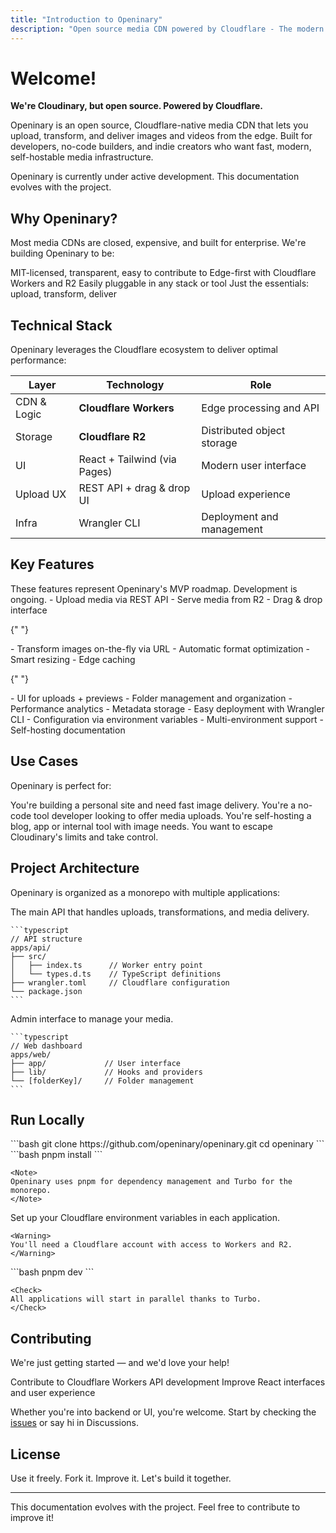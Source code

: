```yaml
---
title: "Introduction to Openinary"
description: "Open source media CDN powered by Cloudflare - The modern alternative to Cloudinary"
---
```


# Welcome!

**We're Cloudinary, but open source. Powered by Cloudflare.**

Openinary is an open source, Cloudflare-native media CDN that lets you upload, transform, and deliver images and videos from the edge. Built for developers, no-code builders, and indie creators who want fast, modern, self-hostable media infrastructure.

<Info>
  Openinary is currently under active development. This documentation evolves
  with the project.
</Info>

## Why Openinary?

Most media CDNs are closed, expensive, and built for enterprise. We're building Openinary to be:

<CardGroup cols={2}>
  <Card title="Open" icon="code">
    MIT-licensed, transparent, easy to contribute to
  </Card>
  <Card title="Fast" icon="zap">
    Edge-first with Cloudflare Workers and R2
  </Card>
  <Card title="Modular" icon="puzzle">
    Easily pluggable in any stack or tool
  </Card>
  <Card title="Focused" icon="target">
    Just the essentials: upload, transform, deliver
  </Card>
</CardGroup>

## Technical Stack

Openinary leverages the Cloudflare ecosystem to deliver optimal performance:

| Layer       | Technology                   | Role                       |
| ----------- | ---------------------------- | -------------------------- |
| CDN & Logic | **Cloudflare Workers**       | Edge processing and API    |
| Storage     | **Cloudflare R2**            | Distributed object storage |
| UI          | React + Tailwind (via Pages) | Modern user interface      |
| Upload UX   | REST API + drag & drop UI    | Upload experience          |
| Infra       | Wrangler CLI                 | Deployment and management  |

## Key Features

<Tip>
  These features represent Openinary's MVP roadmap. Development is ongoing.
</Tip>

<AccordionGroup>
  <Accordion title="Upload and Storage">
    - Upload media via REST API
    - Serve media from R2
    - Drag & drop interface
  </Accordion>

{" "}

<Accordion title="Transformation and Optimization">
  - Transform images on-the-fly via URL - Automatic format optimization - Smart
  resizing - Edge caching
</Accordion>

{" "}

<Accordion title="Management and Metadata">
  - UI for uploads + previews - Folder management and organization - Performance
  analytics - Metadata storage
</Accordion>

  <Accordion title="Deployment">
    - Easy deployment with Wrangler CLI
    - Configuration via environment variables
    - Multi-environment support
    - Self-hosting documentation
  </Accordion>
</AccordionGroup>

## Use Cases

Openinary is perfect for:

<CardGroup cols={2}>
  <Card title="Personal Sites" icon="user">
    You're building a personal site and need fast image delivery.
  </Card>
  <Card title="No-Code Tools" icon="wrench">
    You're a no-code tool developer looking to offer media uploads.
  </Card>
  <Card title="Self-Hosted Apps" icon="server">
    You're self-hosting a blog, app or internal tool with image needs.
  </Card>
  <Card title="Cloudinary Alternative" icon="refresh-cw">
    You want to escape Cloudinary's limits and take control.
  </Card>
</CardGroup>

## Project Architecture

Openinary is organized as a monorepo with multiple applications:

<Tabs>
  <Tab title="API (Cloudflare Workers)">
    The main API that handles uploads, transformations, and media delivery.

    ```typescript
    // API structure
    apps/api/
    ├── src/
    │   ├── index.ts      // Worker entry point
    │   └── types.d.ts    // TypeScript definitions
    ├── wrangler.toml     // Cloudflare configuration
    └── package.json
    ```

  </Tab>

  <Tab title="Web (Dashboard)">
    Admin interface to manage your media.

    ```typescript
    // Web dashboard
    apps/web/
    ├── app/             // User interface
    ├── lib/             // Hooks and providers
    └── [folderKey]/     // Folder management
    ```

  </Tab>
</Tabs>

## Run Locally

<Steps>
  <Step title="Clone the repository">
    ```bash
    git clone https://github.com/openinary/openinary.git
    cd openinary
    ```
  </Step>

  <Step title="Install dependencies">
    ```bash
    pnpm install
    ```

    <Note>
    Openinary uses pnpm for dependency management and Turbo for the monorepo.
    </Note>

  </Step>

  <Step title="Configure environment">
    Set up your Cloudflare environment variables in each application.

    <Warning>
    You'll need a Cloudflare account with access to Workers and R2.
    </Warning>

  </Step>

  <Step title="Start development">
    ```bash
    pnpm dev
    ```

    <Check>
    All applications will start in parallel thanks to Turbo.
    </Check>

  </Step>
</Steps>

## Contributing

We're just getting started — and we'd love your help!

<CardGroup cols={2}>
  <Card
    title="Backend & API"
    icon="server"
    href="https://github.com/openinary/openinary/issues"
  >
    Contribute to Cloudflare Workers API development
  </Card>
  <Card
    title="User Interface"
    icon="palette"
    href="https://github.com/openinary/openinary/issues"
  >
    Improve React interfaces and user experience
  </Card>
</CardGroup>

Whether you're into backend or UI, you're welcome. Start by checking the [issues](https://github.com/openinary/openinary/issues) or say hi in Discussions.

## License

<Card title="MIT License" icon="scale">
  Use it freely. Fork it. Improve it. Let's build it together.
</Card>

---

<Note>
  This documentation evolves with the project. Feel free to contribute to
  improve it!
</Note>

